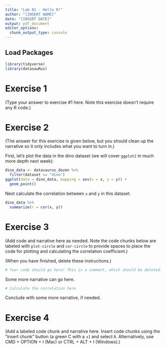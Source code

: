 ```yaml
---
title: "Lab 01 - Hello R!"
author: "[INSERT NAME]"
date: "[INSERT DATE]"
output: pdf_document
editor_options: 
  chunk_output_type: console
---
```


## Load Packages

```r
library(tidyverse)
library(datasauRus)
``` 

# Exercise 1

(Type your answer to exercise #1 here. Note this exercise doesn't require any R code.) 


# Exercise 2

(The answer for this exercise is given below, but you should clean up the narrative so it only includes what you want to turn in.)

First, let's plot the data in the dino dataset  (we will cover `ggplot2` in much more depth next week):

```r
dino_data <- datasaurus_dozen %>%
  filter(dataset == "dino")
ggplot(data = dino_data, mapping = aes(x = x, y = y)) + 
  geom_point()
```

Next calculate the correlation between `x` and `y` in this dataset. 

```r
dino_data %>%
  summarize(r = cor(x, y))
```

# Exercise 3

(Add code and narrative here as needed. Note the code chunks below are labeled with `plot-circle` and `cor-circle` to provide spaces to place the code for plotting and calculating the correlation coefficient.)

(When you have finished, delete these instructions.)

```r
# Your code should go here! This is a comment, which should be deleted.
```

Some more narrative can go here.

```r
# Calculate the correlation here
```

Conclude with some more narrative, if needed.

# Exercise 4

(Add a labeled code chunk and narrative here. Insert code chunks using the  "insert chunk" button (a green C with a +) and select `R`. Alternatively,  use CMD + OPTION + I (Mac) or CTRL + ALT + I (Windows).)

